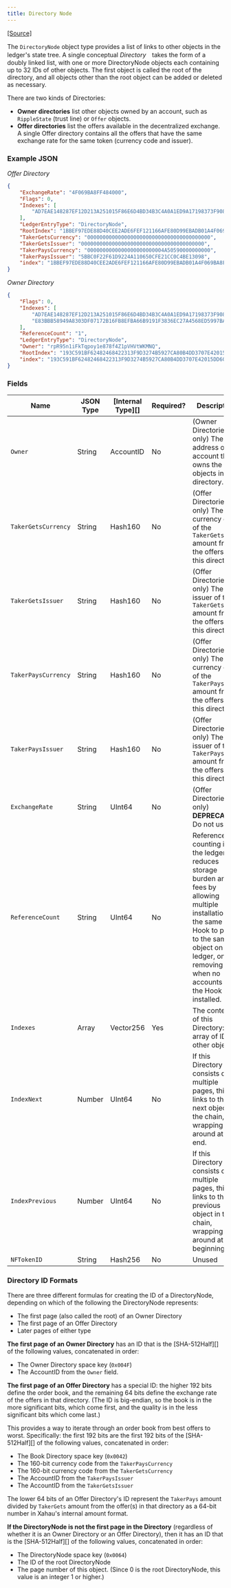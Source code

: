 ```yaml
---
title: Directory Node
---
```

[\[Source\]](https://github.com/ripple/rippled/blob/5d2d88209f1732a0f8d592012094e345cbe3e675/src/ripple/protocol/impl/LedgerFormats.cpp#L44)

The `DirectoryNode` object type provides a list of links to other objects in the ledger's state tree. A single conceptual _Directory_　takes the form of a doubly linked list, with one or more DirectoryNode objects each containing up to 32 IDs of other objects. The first object is called the root of the directory, and all objects other than the root object can be added or deleted as necessary.

There are two kinds of Directories:

* **Owner directories** list other objects owned by an account, such as `RippleState` (trust line) or `Offer` objects.
* **Offer directories** list the offers available in the decentralized exchange. A single Offer directory contains all the offers that have the same exchange rate for the same token (currency code and issuer).

### Example JSON

_Offer Directory_

```json
{
    "ExchangeRate": "4F069BA8FF484000",
    "Flags": 0,
    "Indexes": [
        "AD7EAE148287EF12D213A251015F86E6D4BD34B3C4A0A1ED9A17198373F908AD"
    ],
    "LedgerEntryType": "DirectoryNode",
    "RootIndex": "1BBEF97EDE88D40CEE2ADE6FEF121166AFE80D99EBADB01A4F069BA8FF484000",
    "TakerGetsCurrency": "0000000000000000000000000000000000000000",
    "TakerGetsIssuer": "0000000000000000000000000000000000000000",
    "TakerPaysCurrency": "0000000000000000000000004A50590000000000",
    "TakerPaysIssuer": "5BBC0F22F61D9224A110650CFE21CC0C4BE13098",
    "index": "1BBEF97EDE88D40CEE2ADE6FEF121166AFE80D99EBADB01A4F069BA8FF484000"
}
```

_Owner Directory_

```json
{
    "Flags": 0,
    "Indexes": [
        "AD7EAE148287EF12D213A251015F86E6D4BD34B3C4A0A1ED9A17198373F908AD",
        "E83BBB58949A8303DF07172B16FB8EFBA66B9191F3836EC27A4568ED5997BAC5"
    ],
    "ReferenceCount": "1",
    "LedgerEntryType": "DirectoryNode",
    "Owner": "rpR95n1iFkTqpoy1e878f4Z1pVHVtWKMNQ",
    "RootIndex": "193C591BF62482468422313F9D3274B5927CA80B4DD3707E42015DD609E39C94",
    "index": "193C591BF62482468422313F9D3274B5927CA80B4DD3707E42015DD609E39C94"
}
```

### Fields

| Name                | JSON Type | \[Internal Type]\[] | Required? | Description                                                                                                                                                                                                                |
| ------------------- | --------- | ------------------- | --------- | -------------------------------------------------------------------------------------------------------------------------------------------------------------------------------------------------------------------------- |
| `Owner`             | String    | AccountID           | No        | (Owner Directories only) The address of the account that owns the objects in this directory.                                                                                                                               |
| `TakerGetsCurrency` | String    | Hash160             | No        | (Offer Directories only) The currency code of the `TakerGets` amount from the offers in this directory.                                                                                                                    |
| `TakerGetsIssuer`   | String    | Hash160             | No        | (Offer Directories only) The issuer of the `TakerGets` amount from the offers in this directory.                                                                                                                           |
| `TakerPaysCurrency` | String    | Hash160             | No        | (Offer Directories only) The currency code of the `TakerPays` amount from the offers in this directory.                                                                                                                    |
| `TakerPaysIssuer`   | String    | Hash160             | No        | (Offer Directories only) The issuer of the `TakerPays` amount from the offers in this directory.                                                                                                                           |
| `ExchangeRate`      | String    | UInt64              | No        | (Offer Directories only) **DEPRECATED**. Do not use.                                                                                                                                                                       |
| `ReferenceCount`    | String    | UInt64              | No        | Reference counting in the ledger reduces storage burden and fees by allowing multiple installations of the same Hook to point to the same object on the ledger, only removing it when no accounts have the Hook installed. |
| `Indexes`           | Array     | Vector256           | Yes       | The contents of this Directory: an array of IDs of other objects.                                                                                                                                                          |
| `IndexNext`         | Number    | UInt64              | No        | If this Directory consists of multiple pages, this ID links to the next object in the chain, wrapping around at the end.                                                                                                   |
| `IndexPrevious`     | Number    | UInt64              | No        | If this Directory consists of multiple pages, this ID links to the previous object in the chain, wrapping around at the beginning.                                                                                         |
| `NFTokenID`         | String    | Hash256             | No        | Unused                                                                                                                                                                                                                     |

### Directory ID Formats

There are three different formulas for creating the ID of a DirectoryNode, depending on which of the following the DirectoryNode represents:

* The first page (also called the root) of an Owner Directory
* The first page of an Offer Directory
* Later pages of either type

**The first page of an Owner Directory** has an ID that is the \[SHA-512Half]\[] of the following values, concatenated in order:

* The Owner Directory space key (`0x004F`)
* The AccountID from the `Owner` field.

**The first page of an Offer Directory** has a special ID: the higher 192 bits define the order book, and the remaining 64 bits define the exchange rate of the offers in that directory. (The ID is big-endian, so the book is in the more significant bits, which come first, and the quality is in the less significant bits which come last.)&#x20;

This provides a way to iterate through an order book from best offers to worst. Specifically: the first 192 bits are the first 192 bits of the \[SHA-512Half]\[] of the following values, concatenated in order:

* The Book Directory space key (`0x0042`)
* The 160-bit currency code from the `TakerPaysCurrency`
* The 160-bit currency code from the `TakerGetsCurrency`
* The AccountID from the `TakerPaysIssuer`
* The AccountID from the `TakerGetsIssuer`

The lower 64 bits of an Offer Directory's ID represent the `TakerPays` amount divided by `TakerGets` amount from the offer(s) in that directory as a 64-bit number in Xahau's internal amount format.

**If the DirectoryNode is not the first page in the Directory** (regardless of whether it is an Owner Directory or an Offer Directory), then it has an ID that is the \[SHA-512Half]\[] of the following values, concatenated in order:

* The DirectoryNode space key (`0x0064`)
* The ID of the root DirectoryNode
* The page number of this object. (Since 0 is the root DirectoryNode, this value is an integer 1 or higher.)
